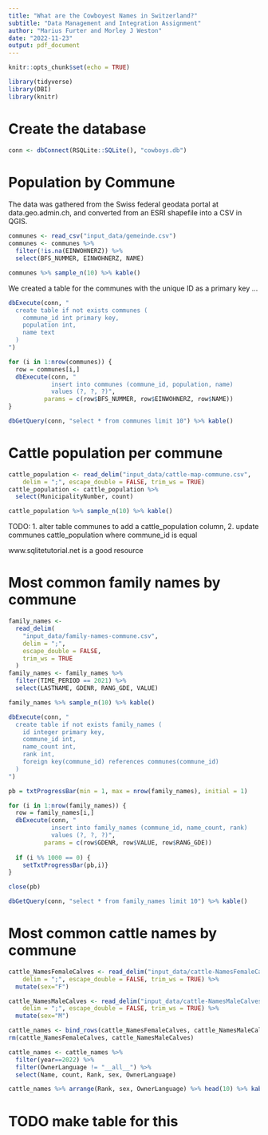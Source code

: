 ```yaml
---
title: "What are the Cowboyest Names in Switzerland?"
subtitle: "Data Management and Integration Assignment"
author: "Marius Furter and Morley J Weston"
date: "2022-11-23"
output: pdf_document
---
```


```r
knitr::opts_chunk$set(echo = TRUE)
```

```r
library(tidyverse)
library(DBI)
library(knitr)
```

# Create the database
```r
conn <- dbConnect(RSQLite::SQLite(), "cowboys.db")
```

# Population by Commune

The data was gathered from the Swiss federal geodata portal at data.geo.admin.ch,
and converted from an ESRI shapefile into a CSV in QGIS.
```r
communes <- read_csv("input_data/gemeinde.csv")
communes <- communes %>% 
  filter(!is.na(EINWOHNERZ)) %>%
  select(BFS_NUMMER, EINWOHNERZ, NAME)

communes %>% sample_n(10) %>% kable()
```

We created a table for the communes with the unique ID as a primary key ...
```r
dbExecute(conn, "
  create table if not exists communes (
    commune_id int primary key,
    population int,
    name text
  )          
")
```

```r
for (i in 1:nrow(communes)) {
  row = communes[i,]
  dbExecute(conn, "
            insert into communes (commune_id, population, name)
            values (?, ?, ?)",
          params = c(row$BFS_NUMMER, row$EINWOHNERZ, row$NAME))
}
```

```r
dbGetQuery(conn, "select * from communes limit 10") %>% kable()
```



# Cattle population per commune
```r
cattle_population <- read_delim("input_data/cattle-map-commune.csv", 
    delim = ";", escape_double = FALSE, trim_ws = TRUE)
cattle_population <- cattle_population %>% 
  select(MunicipalityNumber, count)

cattle_population %>% sample_n(10) %>% kable()
```






TODO: 
1. alter table communes to add a cattle_population column, 
2. update communes cattle_population where commune_id is equal

www.sqlitetutorial.net is a good resource




# Most common family names by commune
```r
family_names <-
  read_delim(
    "input_data/family-names-commune.csv",
    delim = ";",
    escape_double = FALSE,
    trim_ws = TRUE
  )
family_names <- family_names %>% 
  filter(TIME_PERIOD == 2021) %>% 
  select(LASTNAME, GDENR, RANG_GDE, VALUE)

family_names %>% sample_n(10) %>% kable()
```

```r
dbExecute(conn, "
  create table if not exists family_names (
    id integer primary key,
    commune_id int,
    name_count int,
    rank int,
    foreign key(commune_id) references communes(commune_id)
  )          
")
```
```r
pb = txtProgressBar(min = 1, max = nrow(family_names), initial = 1) 

for (i in 1:nrow(family_names)) {
  row = family_names[i,]
  dbExecute(conn, "
            insert into family_names (commune_id, name_count, rank)
            values (?, ?, ?)",
          params = c(row$GDENR, row$VALUE, row$RANG_GDE))
  
  if (i %% 1000 == 0) {
    setTxtProgressBar(pb,i)} 
}

close(pb)
```
```r
dbGetQuery(conn, "select * from family_names limit 10") %>% kable()
```

# Most common cattle names by commune
```r
cattle_NamesFemaleCalves <- read_delim("input_data/cattle-NamesFemaleCalves.csv", 
    delim = ";", escape_double = FALSE, trim_ws = TRUE) %>%
  mutate(sex="F")

cattle_NamesMaleCalves <- read_delim("input_data/cattle-NamesMaleCalves.csv", 
    delim = ";", escape_double = FALSE, trim_ws = TRUE) %>% 
  mutate(sex="M")

cattle_names <- bind_rows(cattle_NamesFemaleCalves, cattle_NamesMaleCalves)
rm(cattle_NamesFemaleCalves, cattle_NamesMaleCalves)

cattle_names <- cattle_names %>% 
  filter(year==2022) %>% 
  filter(OwnerLanguage != "__all__") %>% 
  select(Name, count, Rank, sex, OwnerLanguage)

cattle_names %>% arrange(Rank, sex, OwnerLanguage) %>% head(10) %>% kable()
```






# TODO make table for this






